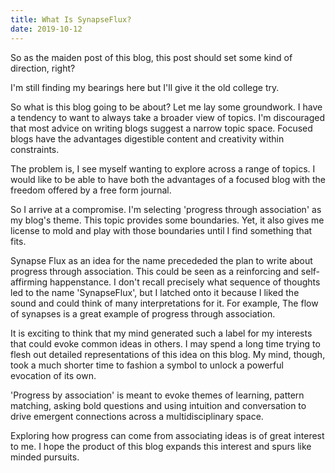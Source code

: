 ```yaml
---
title: What Is SynapseFlux?
date: 2019-10-12
---
```



So as the maiden post of this blog, this post should set some kind of direction, right?

I'm still finding my bearings here but I'll give it the old college try.

So what is this blog going to be about? Let me lay some groundwork. I have a tendency to want to always take a broader view of topics. I'm discouraged that most advice on writing blogs suggest a narrow topic space. Focused blogs have the advantages digestible content and creativity within constraints. 

The problem is, I see myself wanting to explore across a range of topics. I would like to be able to have both the advantages of a focused blog with the freedom offered by a free form journal.

So I arrive at a compromise. I'm selecting 'progress through association' as my blog's theme. This topic provides some boundaries. Yet, it also gives me license to mold and play with those boundaries until I find something that fits. 

Synapse Flux as an idea for the name precededed the plan to write about progress through association. This could be seen as a reinforcing and self-affirming happenstance. I don't recall precisely what sequence of thoughts led to the 
name 'SynapseFlux', but I latched onto it because I liked the sound and could think of many interpretations for it. For example, The flow of synapses is a great  example of progress through association. 

It is exciting to think that my mind generated such a label for my interests that could evoke common ideas in others. I may spend a long time trying to flesh out detailed representations of this idea on this blog. My mind, though, took a much shorter time to fashion a symbol to unlock a powerful evocation of its own. 

'Progress by association' is meant to evoke themes of learning, pattern matching, asking bold questions and using intuition and conversation to drive emergent connections across a multidisciplinary space. 

Exploring how progress can come from associating ideas is of great interest to me. I hope the product of this blog expands this interest and spurs like minded pursuits.
